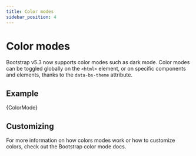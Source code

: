 ```yaml
---
title: Color modes
sidebar_position: 4
---
```



# Color modes

Bootstrap v5.3 now supports color modes such as dark mode. Color modes can be
toggled globally on the `<html>` element, or on specific components and elements,
thanks to the `data-bs-theme` attribute.

## Example

<CodeBlock language="jsx" live>
  {ColorMode}
</CodeBlock>

## Customizing

For more information on how colors modes work or how to customize colors, check out
the <DocLink path="customize/color-modes">Bootstrap color mode docs</DocLink>.
